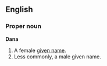 ==English==
===Proper noun===
'''Dana'''

#A female [[given name]].
#Less commonly, a male given name.